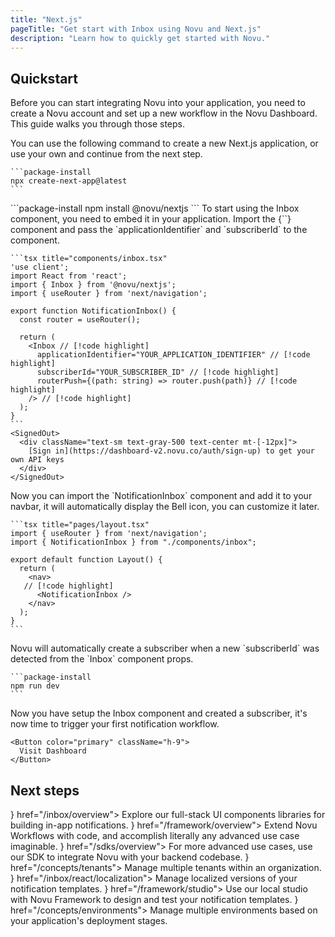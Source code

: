 ```yaml
---
title: "Next.js"
pageTitle: "Get start with Inbox using Novu and Next.js"
description: "Learn how to quickly get started with Novu."
---
```



## Quickstart

Before you can start integrating Novu into your application, you need to create a Novu account and set up a new workflow in the Novu Dashboard. This guide walks you through those steps.

<Steps>
  <CreateAccountStep />

  <Step title="Create a new Next.js application">
    You can use the following command to create a new Next.js application, or use your own and continue from the next step.

    ```package-install 
    npx create-next-app@latest
    ```
  </Step>

  <Step title="Install the Inbox package">
    ```package-install 
    npm install @novu/nextjs 
    ```
  </Step>


  <Step title="Create the Inbox component">
    To start using the Inbox component, you need to embed it in your application. 
    Import the <Method href="/docs/platform/inbox/react/components/inbox">{`<Inbox />`}</Method>
     component and pass the <Tooltip content="The application identifier is a unique identifier for your application. You can find it in the Novu Dashboard under the API keys page.">`applicationIdentifier`</Tooltip> and <Tooltip content="The subscriber ID is the unique identifier for the user in your application, typically the user's id in your database.">`subscriberId`</Tooltip> to the component.
      
    ```tsx title="components/inbox.tsx"
    'use client';
    import React from 'react';
    import { Inbox } from '@novu/nextjs';
    import { useRouter } from 'next/navigation';
    
    export function NotificationInbox() {
      const router = useRouter();
      
      return (
        <Inbox // [!code highlight]
          applicationIdentifier="YOUR_APPLICATION_IDENTIFIER" // [!code highlight]
          subscriberId="YOUR_SUBSCRIBER_ID" // [!code highlight]
          routerPush={(path: string) => router.push(path)} // [!code highlight]
        /> // [!code highlight]
      );
    }
    ```
    <SignedOut>
      <div className="text-sm text-gray-500 text-center mt-[-12px]">
        [Sign in](https://dashboard-v2.novu.co/auth/sign-up) to get your own API keys
      </div>
    </SignedOut>
  </Step>

  <Step title="Add the Inbox to your navbar">
  Now you can import the `NotificationInbox` component and add it to your navbar, it will automatically display the Bell icon, you can customize it later.
  
    ```tsx title="pages/layout.tsx"
    import { useRouter } from 'next/navigation';
    import { NotificationInbox } from "./components/inbox";

    export default function Layout() {
      return (
        <nav>
       // [!code highlight]
          <NotificationInbox /> 
        </nav>
      );
    }
    ```
  </Step>

  <Step title="Create your first subscriber">
    Novu will automatically create a subscriber when a new `subscriberId` was detected from the `Inbox` component props.
    
    ```package-install 
    npm run dev
    ```
  </Step>

  <Step title="Trigger your first notification">
    Now you have setup the Inbox component and created a subscriber, it's now time to trigger your first notification workflow.

    <Button color="primary" className="h-9">
      Visit Dashboard
    </Button>
  </Step>

</Steps>

## Next steps


<Cards cols={2}>
  <Card title="Inbox and preferences UI components" icon={<Library />} href="/inbox/overview">
    Explore our full-stack UI components libraries for building in-app notifications.
  </Card>
  <Card title="Novu Framework " icon={<Code2 />} href="/framework/overview">
    Extend Novu Workflows with code, and accomplish literally any advanced use case imaginable.
  </Card>
  <Card title="Framework SDK" icon={<Code2 />} href="/sdks/overview">
    For more advanced use cases, use our SDK to integrate Novu with your backend codebase.
  </Card>
  <Card title="Multi-tenancy" icon={<Users2 />} href="/concepts/tenants">
    Manage multiple tenants within an organization.
  </Card>
  <Card title="Localization" icon={<Globe2 />} href="/inbox/react/localization">
    Manage localized versions of your notification templates.
  </Card>
  <Card title="Local studio" icon={<Laptop />} href="/framework/studio">
    Use our local studio with Novu Framework to design and test your notification templates.
  </Card>
  <Card title="Environments" icon={<Layers />} href="/concepts/environments">
    Manage multiple environments based on your application's deployment stages.
  </Card>
</Cards>
